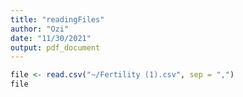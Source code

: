 ```yaml
---
title: "readingFiles"
author: "Ozi"
date: "11/30/2021"
output: pdf_document
---
```


```r

file <- read.csv("~/Fertility (1).csv", sep = ",")
file
```

```r


```